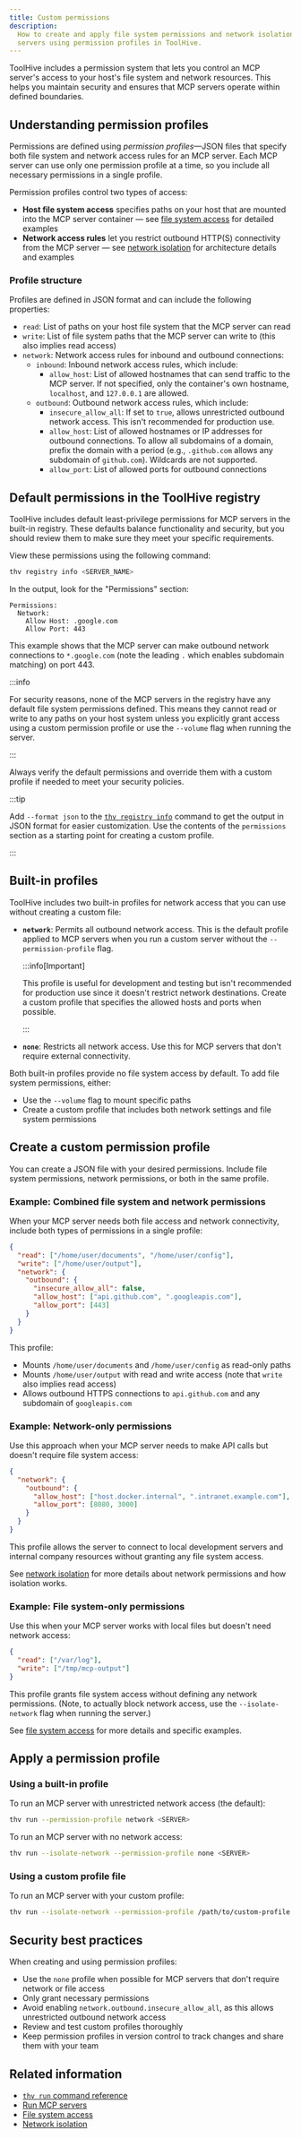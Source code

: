 ```yaml
---
title: Custom permissions
description:
  How to create and apply file system permissions and network isolation for MCP
  servers using permission profiles in ToolHive.
---
```


ToolHive includes a permission system that lets you control an MCP server's
access to your host's file system and network resources. This helps you maintain
security and ensures that MCP servers operate within defined boundaries.

## Understanding permission profiles

Permissions are defined using _permission profiles_—JSON files that specify both
file system and network access rules for an MCP server. Each MCP server can use
only one permission profile at a time, so you include all necessary permissions
in a single profile.

Permission profiles control two types of access:

- **Host file system access** specifies paths on your host that are mounted into
  the MCP server container — see [file system access](./filesystem-access.md)
  for detailed examples
- **Network access rules** let you restrict outbound HTTP(S) connectivity from
  the MCP server — see [network isolation](./network-isolation.mdx) for
  architecture details and examples

### Profile structure

Profiles are defined in JSON format and can include the following properties:

- `read`: List of paths on your host file system that the MCP server can read
- `write`: List of file system paths that the MCP server can write to (this also
  implies read access)
- `network`: Network access rules for inbound and outbound connections:
  - `inbound`: Inbound network access rules, which include:
    - `allow_host`: List of allowed hostnames that can send traffic to the MCP
      server. If not specified, only the container's own hostname, `localhost`,
      and `127.0.0.1` are allowed.
  - `outbound`: Outbound network access rules, which include:
    - `insecure_allow_all`: If set to `true`, allows unrestricted outbound
      network access. This isn't recommended for production use.
    - `allow_host`: List of allowed hostnames or IP addresses for outbound
      connections. To allow all subdomains of a domain, prefix the domain with a
      period (e.g., `.github.com` allows any subdomain of `github.com`).
      Wildcards are not supported.
    - `allow_port`: List of allowed ports for outbound connections

## Default permissions in the ToolHive registry

ToolHive includes default least-privilege permissions for MCP servers in the
built-in registry. These defaults balance functionality and security, but you
should review them to make sure they meet your specific requirements.

View these permissions using the following command:

```bash
thv registry info <SERVER_NAME>
```

In the output, look for the "Permissions" section:

```test
Permissions:
  Network:
    Allow Host: .google.com
    Allow Port: 443
```

This example shows that the MCP server can make outbound network connections to
`*.google.com` (note the leading `.` which enables subdomain matching) on
port 443.

:::info

For security reasons, none of the MCP servers in the registry have any default
file system permissions defined. This means they cannot read or write to any
paths on your host system unless you explicitly grant access using a custom
permission profile or use the `--volume` flag when running the server.

:::

Always verify the default permissions and override them with a custom profile if
needed to meet your security policies.

:::tip

Add `--format json` to the
[`thv registry info`](../reference/cli/thv_registry_info.md) command to get the
output in JSON format for easier customization. Use the contents of the
`permissions` section as a starting point for creating a custom profile.

:::

## Built-in profiles

ToolHive includes two built-in profiles for network access that you can use
without creating a custom file:

- **`network`**: Permits all outbound network access. This is the default
  profile applied to MCP servers when you run a custom server without the
  `--permission-profile` flag.

  :::info[Important]

  This profile is useful for development and testing but isn't recommended for
  production use since it doesn't restrict network destinations. Create a custom
  profile that specifies the allowed hosts and ports when possible.

  :::

- **`none`**: Restricts all network access. Use this for MCP servers that don't
  require external connectivity.

Both built-in profiles provide no file system access by default. To add file
system permissions, either:

- Use the `--volume` flag to mount specific paths
- Create a custom profile that includes both network settings and file system
  permissions

## Create a custom permission profile

You can create a JSON file with your desired permissions. Include file system
permissions, network permissions, or both in the same profile.

### Example: Combined file system and network permissions

When your MCP server needs both file access and network connectivity, include
both types of permissions in a single profile:

```json title="~/my-server-profile.json"
{
  "read": ["/home/user/documents", "/home/user/config"],
  "write": ["/home/user/output"],
  "network": {
    "outbound": {
      "insecure_allow_all": false,
      "allow_host": ["api.github.com", ".googleapis.com"],
      "allow_port": [443]
    }
  }
}
```

This profile:

- Mounts `/home/user/documents` and `/home/user/config` as read-only paths
- Mounts `/home/user/output` with read and write access (note that `write` also
  implies read access)
- Allows outbound HTTPS connections to `api.github.com` and any subdomain of
  `googleapis.com`

### Example: Network-only permissions

Use this approach when your MCP server needs to make API calls but doesn't
require file system access:

```json title="~/network-only-profile.json"
{
  "network": {
    "outbound": {
      "allow_host": ["host.docker.internal", ".intranet.example.com"],
      "allow_port": [8080, 3000]
    }
  }
}
```

This profile allows the server to connect to local development servers and
internal company resources without granting any file system access.

See [network isolation](./network-isolation.mdx) for more details about network
permissions and how isolation works.

### Example: File system-only permissions

Use this when your MCP server works with local files but doesn't need network
access:

```json title="~/filesystem-only-profile.json"
{
  "read": ["/var/log"],
  "write": ["/tmp/mcp-output"]
}
```

This profile grants file system access without defining any network permissions.
(Note, to actually block network access, use the `--isolate-network` flag when
running the server.)

See [file system access](./filesystem-access.md) for more details and specific
examples.

## Apply a permission profile

### Using a built-in profile

To run an MCP server with unrestricted network access (the default):

```bash
thv run --permission-profile network <SERVER>
```

To run an MCP server with no network access:

```bash
thv run --isolate-network --permission-profile none <SERVER>
```

### Using a custom profile file

To run an MCP server with your custom profile:

```bash
thv run --isolate-network --permission-profile /path/to/custom-profile.json <SERVER>
```

## Security best practices

When creating and using permission profiles:

- Use the `none` profile when possible for MCP servers that don't require
  network or file access
- Only grant necessary permissions
- Avoid enabling `network.outbound.insecure_allow_all`, as this allows
  unrestricted outbound network access
- Review and test custom profiles thoroughly
- Keep permission profiles in version control to track changes and share them
  with your team

## Related information

- [`thv run` command reference](../reference/cli/thv_run.md)
- [Run MCP servers](./run-mcp-servers.mdx)
- [File system access](./filesystem-access.md)
- [Network isolation](./network-isolation.mdx)

